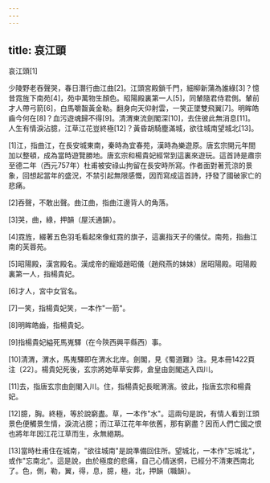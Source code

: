 ```yaml
---
---
---
```

title: 哀江頭
---




哀江頭[1]

少陵野老吞聲哭，春日潛行曲江曲[2]。江頭宮殿鎖千門，細柳新蒲為誰綠[3]？憶昔霓旌下南苑[4]，苑中萬物生顏色。昭陽殿裏第一人[5]，同輦隨君侍君側。輦前才人帶弓箭[6]，白馬嚼齧黃金勒。翻身向天仰射雲，一笑正墜雙飛翼[7]。明眸皓齒今何在[8]？血污遊魂歸不得[9]。清渭東流劍閣深[10]，去住彼此無消息[11]。人生有情淚沾臆，江草江花豈終極[12]？黃昏胡騎塵滿城，欲往城南望城北[13]。

[1]江，指曲江，在長安城東南，秦時為宜春苑，漢時為樂遊原。唐玄宗開元年間加以整頓，成為當時遊覽勝地。唐玄宗和楊貴妃經常到這裏來遊玩。這首詩是肅宗至德二年（西元757年）杜甫被安祿山拘留在長安時所寫。作者面對著荒涼的景象，回想起當年的盛況，不禁引起無限感慨，因而寫成這首詩，抒發了國破家亡的悲痛。

[2]吞聲，不敢出聲。曲江曲，指曲江邊背人的角落。

[3]哭，曲，綠，押韻（屋沃通韻）。

[4]霓旌，綴著五色羽毛看起來像虹霓的旗子，這裏指天子的儀仗。南苑，指曲江南的芙蓉苑。

[5]昭陽殿，漢宮殿名。漢成帝的寵姬趙昭儀（趙飛燕的妹妹）居昭陽殿。昭陽殿裏第一人，指楊貴妃。

[6]才人，宮中女官名。

[7]一笑，指楊貴妃笑，一本作"一箭"。

[8]明眸皓齒，指楊貴妃。

[9]指楊貴妃縊死馬嵬驛（在今陝西興平縣西）事。

[10]清渭，渭水，馬嵬驛即在渭水北岸。劍閣，見《蜀道難》注。見本冊1422頁注〔22〕。楊貴妃死後，玄宗將她草草安葬，倉皇由劍閣逃入四川。

[11]去，指唐玄宗由劍閣入川。住，指楊貴妃長眠渭濱。彼此，指唐玄宗和楊貴妃。

[12]臆，胸。終極，等於說窮盡。草，一本作"水"。這兩句是說，有情人看到江頭景色便觸景生情，淚流沾臆；而江草江花年年依舊，那有窮盡？因而人們亡國之恨也將年年因江花江草而生，永無絕期。

[13]當時杜甫住在城南，"欲往城南"是說準備回住所。望城北，一本作"忘城北"，或作"忘南北"。這是說，由於極度的悲痛，自己心情迷惘，已經分不清東西南北了。色，側，勒，翼，得，息，臆，極，北，押韻（職韻）。